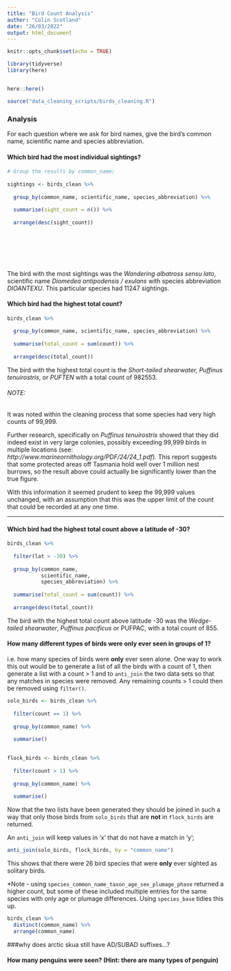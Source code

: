 ```yaml
---
title: "Bird Count Analysis"
author: "Colin Scotland"
date: "26/03/2022"
output: html_document
---
```


```r
knitr::opts_chunk$set(echo = TRUE)
```

```r
library(tidyverse)
library(here)


here::here()
```

```r
source("data_cleaning_scripts/birds_cleaning.R")
```

### Analysis

For each question where we ask for bird names, give the bird’s common name, scientific name and species abbreviation.

#### Which bird had the most individual sightings? 

```r
# Group the results by common_name;
  
sightings <- birds_clean %>% 
  
  group_by(common_name, scientific_name, species_abbreviation) %>% 
  
  summarise(sight_count = n()) %>% 
  
  arrange(desc(sight_count))
  

  

  
  
```

The bird with the most sightings was the *Wandering albatross sensu lato*, scientific 
name *Diomedea antipodensis / exulans* with species abbreviation *DIOANTEXU*.  This
particular species had 11247 sightings.

#### Which bird had the highest total count?

```r
birds_clean %>% 
  
  group_by(common_name, scientific_name, species_abbreviation) %>% 
  
  summarise(total_count = sum(count)) %>% 
  
  arrange(desc(total_count))


```

The bird with the highest total count is the *Short-tailed shearwater, Puffinus tenuirostris*,
or *PUFTEN* with a total count of 982553.

###### NOTE:
It was noted within the cleaning process that some species had very high counts of 99,999.

Further research, specifically on *Puffinus tenuirostris* showed that they did indeed exist 
in very large colonies, possibly exceeding 99,999 birds in multiple locations 
(see: *http://www.marineornithology.org/PDF/24/24_1.pdf*).  This report suggests 
that some protected areas off Tasmania hold well over 1 million nest burrows, so the result
above could actually be significantly lower than the true figure.

With this information it seemed prudent to keep the 99,999 values unchanged, with an 
assumption that this was the upper limit of the count that could be recorded at any one time.

--------------------------------------------------------------------------------


#### Which bird had the highest total count above a latitude of -30?

```r
birds_clean %>% 
  
  filter(lat > -30) %>% 
  
  group_by(common_name, 
           scientific_name, 
           species_abbreviation) %>% 
  
  summarise(total_count = sum(count)) %>% 
  
  arrange(desc(total_count))
```

The bird with the highest total count above latitude -30 was the *Wedge-tailed shearwater*, 
*Puffinus pacificus* or PUFPAC, with a total count of 855.


#### How many different types of birds were only ever seen in groups of 1?

i.e. how many species of birds were **only** ever seen alone.  One way to work this out would be
to generate a list of all the birds with a count of 1, then generate a list with a count > 1
and to `anti_join` the two data sets so that any matches in species were removed.  Any remaining
counts > 1 could then be removed using `filter()`.

```r
solo_birds <- birds_clean %>% 
  
  filter(count == 1) %>% 
  
  group_by(common_name) %>% 
  
  summarise()
  
```

```r
flock_birds <- birds_clean %>% 
  
  filter(count > 1) %>% 
  
  group_by(common_name) %>% 
  
  summarise()
```

Now that the two lists have been generated they should be joined in such a way that 
only those birds from `solo_birds` that are **not** in `flock_birds` are returned.

An `anti_join` will keep values in 'x' that do not have a match in 'y';

```r
anti_join(solo_birds, flock_birds, by = "common_name")
```

This shows that there were 26 bird species that were **only** ever sighted as 
solitary birds.

*Note - using `species_common_name_taxon_age_sex_plumage_phase` returned a higher count,
but some of these included multiple entries for the same species with only age or plumage
differences.  Using `species_base` tidies this up. 




```r
birds_clean %>% 
  distinct(common_name) %>% 
  arrange(common_name)
```

###why does arctic skua still have AD/SUBAD suffixes...?















#### How many penguins were seen? (Hint: there are many types of penguin)